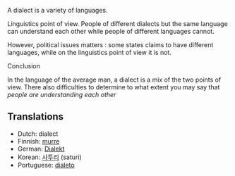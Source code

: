 A dialect is a variety of languages. 

Linguistics point of view. People of different dialects but the same language can understand each other while people of different languages cannot.

However, political issues matters : some states claims to have different languages, while on the linguistics point of view it is not.

Conclusion

In the language of the average man,  a dialect is a mix of the two points of view. There also difficulties to determine to what extent you may say that ''people are understanding each other''

==Translations==
*Dutch: dialect
*Finnish: [[murre]]
*German: [[Dialekt]]
*Korean: [[사투리]] (saturi)
*Portuguese: [[dialeto]]